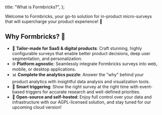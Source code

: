 
  title: "What is Formbricks?",
};

Welcome to Formbricks, your go-to solution for in-product micro-surveys that will supercharge your product experience! 🚀

## Why Formbricks? 🤔

- 🎯 **Tailor-made for SaaS & digital products**: Craft stunning, highly configurable surveys that enable better product decisions, deep user segmentation, and personalization.
- 🌐 **Platform agnostic**: Seamlessly integrate Formbricks surveys into web, mobile, or desktop applications.
- 📊 **Complete the analytics puzzle**: Answer the "why" behind your product analytics with insightful data analysis and visualization tools.
- 🧪 **Smart triggering**: Show the right survey at the right time with event-based triggers for accurate research and well-defined priorities.
- 🎉 **Open-source and self-hosted**: Enjoy full control over your data and infrastructure with our AGPL-licensed solution, and stay tuned for our upcoming cloud version!

